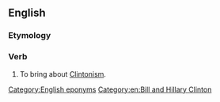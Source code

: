 ==English==

===Etymology===
{{suffix|en|Clinton|ize}}

===Verb===
{{en-verb}}

# To bring about [[Clintonism]].

[[Category:English eponyms]]
[[Category:en:Bill and Hillary Clinton‎]]